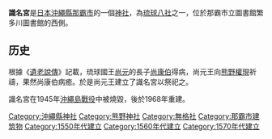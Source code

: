 {{coord|26|12|36.76|N|127|42|48.39|E|scale:25000|display=title}}
{{日本神社
| name = 識名宮
| img = File:Nippon Okinawa Naha 識名宮.jpg
| img_capt = 識名宮
| image_width = 200px
| nihongo =識名宮
| hiragana =しきなぐう
| romaji =Shikina-gū
| kyujitai = 
| location = 沖繩縣那霸市繁多川4-1-43
| god = [[伊奘冉尊|伊奘冉尊]]<br />[[熊野權現|速玉男尊]]<br />[[熊野權現|事解男尊]]<br />午ぬふぁ神<br />識名權現
| type = 無格社
| struct =  
| open_year = 尚元王在位期間（1556年～1572年）
| close_year = 
| title =[[琉球八社|琉球八社]]
| cere_date =9月15日 
|}}
'''識名宮'''是[[日本|日本]][[沖繩縣|沖繩縣]][[那霸市|那霸市]]的一個[[神社|神社]]，為[[琉球八社|琉球八社]]之一，位於那霸市立圖書館繁多川圖書館的西側。

==历史==
根據《[[遺老說傳|遺老說傳]]》記載，琉球國王[[尚元|尚元]]的長子[[尚康伯|尚康伯]]得病，尚元王向[[熊野權現|熊野權現]]祈禱，果然尚康伯病癒。於是尚元王建立了識名宮以祭祀之。

識名宮在1945年[[沖繩島戰役|沖繩島戰役]]中被燒毀，後於1968年重建。
{{Commonscat|Shikina-gū|position=left}}

{{琉球八社}}
{{Authority control}}
[[Category:沖繩縣神社|Category:沖繩縣神社]]
[[Category:熊野神社|Category:熊野神社]]
[[Category:無格社|Category:無格社]]
[[Category:那霸市建筑物|Category:那霸市建筑物]]
[[Category:1550年代建立|Category:1550年代建立]]
[[Category:1560年代建立|Category:1560年代建立]]
[[Category:1570年代建立|Category:1570年代建立]]